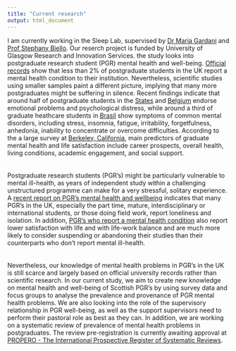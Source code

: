 ```yaml
---
title: "Current research"
output: html_document
---
```


I am currently working in the Sleep Lab, supervised by [Dr Maria Gardani](http://https://www.gla.ac.uk/schools/psychology/staff/mariagardani/) and [Prof Stephany Biello](https://www.gla.ac.uk/schools/psychology/staff/stephanybiello/). Our reserch project is funded by University of Glasgow Research and Innovation Services. the study looks into postgraduate research student (PGR) mental health and well-being. [Official records](https://www.hesa.ac.uk/data-and-analysis/students/table-15) show that less than 2% of postgraduate students in the UK report a mental health condition to their institution. Nevertheless, scientific studies using smaller samples paint a different picture, implying that many more postgraduates might be suffering in silence. Recent findings indicate that around half of postgraduate students in the  [States](https://www.deepdyve.com/lp/springer-journal/mental-health-and-suicidal-behavior-among-graduate-students-5eH2yfCwem?key=springer) and [Belgium](https://ciencias.ulisboa.pt/sites/default/files/fcul/investigacao/Work%20organization%20and%20mental%20health%20problems%20in%20PhD%20students.pdf) endorse emotional problems and psychological distress, while around a third of graduate heathcare students in [Brasil](http://www.scielo.br/pdf/rbp/v27n3/a07v27n3.pdf) show symptoms of common mental disorders, including stress, insomnia, fatigue, irritability, forgetfulness, anhedonia, inability to concentrate or overcome difficulties. According to the a large survey at [Berkeley, California](http://ga.berkeley.edu/wp-content/uploads/2015/04/wellbeingreport_2014.pdf), main predictors of graduate mental health and life satisfaction include career prospects, overall health, living conditions, academic engagement, and social support.
<br><br><br>
Postgraduate research students (PGR’s) might be particularly vulnerable to mental ill-health, as years of independent study within a challenging unstructured programme can make for a very stressful, solitary experience. A [recent report on PGR’s mental health and wellbeing](https://re.ukri.org/documents/2018/mental-health-report/
) indicates that many PGR’s in the UK, especially the part time, mature, interdisciplinary or international students, or those doing field work, report loneliness and isolation. In addition, [PGR’s who report a mental health condition](https://www.heacademy.ac.uk/knowledge-hub/postgraduate-research-experience-survey-report-2017) also report lower satisfaction with life and with life-work balance and are much more likely to consider suspending or abandoning their studies than their counterparts who don't report mental ill-health. 
<br><br><br>
Nevertheless, our knowledge of mental health problems in PGR’s in the UK is still scarce and largely based on official university records rather than scientific research. In our current study, we aim to create new knowledge on mental health and well-being of Scottish PGR's by using survey data and focus groups to analyse the prevalence and provenance of PGR mental health problems. We are also looking into the role of the supervisory relationship in PGR well-being, as well as the support supervisors need to perform their pastoral role as best as they can. In addition, we are working on a systematic review of prevalence of mental health problems in postgraduates. The review pre-registration is currently awaiting approval at [PROPERO - The International Prospective Register of Systematic Reviews](https://www.crd.york.ac.uk/prospero/).




